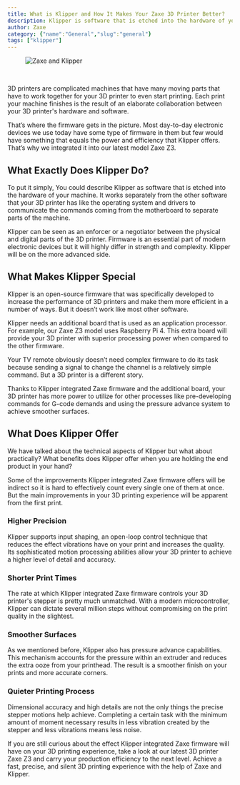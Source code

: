 ```yaml
---
title: What is Klipper and How It Makes Your Zaxe 3D Printer Better?
description: Klipper is software that is etched into the hardware of your machine. It works separately from the other software that your 3D printer.
author: Zaxe
category: {"name":"General","slug":"general"}
tags: ["klipper"]
---
```


<Aligned>

<figure className="w-full flex justify-center items-center">
<img className="w-full h-full max-w-sm rounded-xl overflow-hidden shadow-xl" alt="Zaxe and Klipper" src="https://cdn.zaxe.com/knowledge-base/posts/what-is-klipper-and-how-it-makes-your-zaxe-3d-printer-better/img/zaxe-klipper-thumbnail.webp"/>
</figure>

<br/>

3D printers are complicated machines that have many moving parts that have to work together for your 3D printer to even start printing. Each print your machine finishes is the result of an elaborate collaboration between your 3D printer's hardware and software.

That’s where the firmware gets in the picture. Most day-to-day electronic devices we use today have some type of firmware in them but few would have something that equals the power and efficiency that Klipper offers. That’s why we integrated it into our latest model Zaxe Z3.

## What Exactly Does Klipper Do?

To put it simply, You could describe Klipper as software that is etched into the hardware of your machine. It works separately from the other software that your 3D printer has like the operating system and drivers to communicate the commands coming from the motherboard to separate parts of the machine.

Klipper can be seen as an enforcer or a negotiator between the physical and digital parts of the 3D printer. Firmware is an essential part of modern electronic devices but it will highly differ in strength and complexity. Klipper will be on the more advanced side.

## What Makes Klipper Special

Klipper is an open-source firmware that was specifically developed to increase the performance of 3D printers and make them more efficient in a number of ways. But it doesn’t work like most other software. 

Klipper needs an additional board that is used as an application processor. For example, our Zaxe Z3 model uses Raspberry Pi 4. This extra board will provide your 3D printer with superior processing power when compared to the other firmware. 

Your TV remote obviously doesn’t need complex firmware to do its task because sending a signal to change the channel is a relatively simple command. But a 3D printer is a different story. 

Thanks to Klipper integrated Zaxe firmware and the additional board, your 3D printer has more power to utilize for other processes like pre-developing commands for G-code demands and using the pressure advance system to achieve smoother surfaces.

## What Does Klipper Offer

We have talked about the technical aspects of Klipper but what about practically? What benefits does Klipper offer when you are holding the end product in your hand? 

Some of the improvements Klipper integrated Zaxe firmware offers will be indirect so it is hard to effectively count every single one of them at once. But the main improvements in your 3D printing experience will be apparent from the first print. 
<br/>
### Higher Precision 
Klipper supports input shaping, an open-loop control technique that reduces the effect vibrations have on your print and increases the quality. Its sophisticated motion processing abilities allow your 3D printer to achieve a higher level of detail and accuracy. 
<br/>
### Shorter Print Times
The rate at which Klipper integrated Zaxe firmware controls your 3D printer's stepper is pretty much unmatched. With a modern microcontroller, Klipper can dictate several million steps without compromising on the print quality in the slightest. 
<br/>
### Smoother Surfaces
As we mentioned before, Klipper also has pressure advance capabilities. This mechanism accounts for the pressure within an extruder and reduces the extra ooze from your printhead. The result is a smoother finish on your prints and more accurate corners.
<br/>
### Quieter Printing Process
Dimensional accuracy and high details are not the only things the precise stepper motions help achieve. Completing a certain task with the minimum amount of moment necessary results in less vibration created by the stepper and less vibrations means less noise. 

If you are still curious about the effect Klipper integrated Zaxe firmware will have on your 3D printing experience, take a look at our latest 3D printer Zaxe Z3 and carry your production efficiency to the next level. Achieve a fast, precise, and silent 3D printing experience with the help of Zaxe and Klipper.
</Aligned>